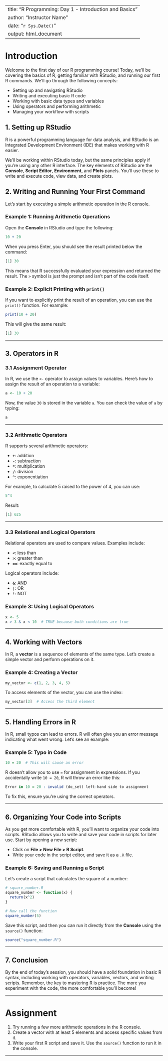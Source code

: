 
---
title: "R Programming: Day 1 - Introduction and Basics"
author: "Instructor Name"
date: "`r Sys.Date()`"
output: html_document
---

# Introduction

Welcome to the first day of our R programming course! Today, we'll be covering the basics of R, getting familiar with RStudio, and running our first R commands. We'll go through the following concepts:

- Setting up and navigating RStudio
- Writing and executing basic R code
- Working with basic data types and variables
- Using operators and performing arithmetic
- Managing your workflow with scripts

## 1. Setting up RStudio

R is a powerful programming language for data analysis, and RStudio is an Integrated Development Environment (IDE) that makes working with R easier.

We’ll be working within RStudio today, but the same principles apply if you’re using any other R interface. The key elements of RStudio are the **Console**, **Script Editor**, **Environment**, and **Plots** panels. You'll use these to write and execute code, view data, and create plots.

## 2. Writing and Running Your First Command

Let’s start by executing a simple arithmetic operation in the R console.

### Example 1: Running Arithmetic Operations

Open the **Console** in RStudio and type the following:

```r
10 + 20
```

When you press Enter, you should see the result printed below the command:

```r
[1] 30
```

This means that R successfully evaluated your expression and returned the result. The `>` symbol is just the prompt and isn't part of the code itself.

### Example 2: Explicit Printing with `print()`

If you want to explicitly print the result of an operation, you can use the `print()` function. For example:

```r
print(10 + 20)
```

This will give the same result:

```r
[1] 30
```

---

## 3. Operators in R

### 3.1 Assignment Operator

In R, we use the `<-` operator to assign values to variables. Here’s how to assign the result of an operation to a variable:

```r
a <- 10 + 20
```

Now, the value `30` is stored in the variable `a`. You can check the value of `a` by typing:

```r
a
```

---

### 3.2 Arithmetic Operators

R supports several arithmetic operators:

- **`+`**: addition
- **`-`**: subtraction
- **`*`**: multiplication
- **`/`**: division
- **`^`**: exponentiation

For example, to calculate 5 raised to the power of 4, you can use:

```r
5^4
```

Result:

```r
[1] 625
```

---

### 3.3 Relational and Logical Operators

Relational operators are used to compare values. Examples include:

- **`<`**: less than
- **`>`**: greater than
- **`==`**: exactly equal to

Logical operators include:

- **`&`**: AND
- **`|`**: OR
- **`!`**: NOT

### Example 3: Using Logical Operators

```r
x <- 5
x > 3 & x < 10  # TRUE because both conditions are true
```

---

## 4. Working with Vectors

In R, a **vector** is a sequence of elements of the same type. Let’s create a simple vector and perform operations on it.

### Example 4: Creating a Vector

```r
my_vector <- c(1, 2, 3, 4, 5)
```

To access elements of the vector, you can use the index:

```r
my_vector[3]  # Access the third element
```

---

## 5. Handling Errors in R

In R, small typos can lead to errors. R will often give you an error message indicating what went wrong. Let’s see an example:

### Example 5: Typo in Code

```r
10 = 20  # This will cause an error
```

R doesn’t allow you to use `=` for assignment in expressions. If you accidentally write `10 = 20`, R will throw an error like this:

```r
Error in 10 = 20 : invalid (do_set) left-hand side to assignment
```

To fix this, ensure you're using the correct operators.

---

## 6. Organizing Your Code into Scripts

As you get more comfortable with R, you'll want to organize your code into scripts. RStudio allows you to write and save your code in scripts for later use. Start by opening a new script:

- Click on **File > New File > R Script**.
- Write your code in the script editor, and save it as a `.R` file.

### Example 6: Saving and Running a Script

Let’s create a script that calculates the square of a number:

```r
# square_number.R
square_number <- function(x) {
  return(x^2)
}

# Now call the function
square_number(5)
```

Save this script, and then you can run it directly from the **Console** using the `source()` function:

```r
source("square_number.R")
```

---

## 7. Conclusion

By the end of today’s session, you should have a solid foundation in basic R syntax, including working with operators, variables, vectors, and writing scripts. Remember, the key to mastering R is practice. The more you experiment with the code, the more comfortable you’ll become!

---

# Assignment

1. Try running a few more arithmetic operations in the R console.
2. Create a vector with at least 5 elements and access specific values from it.
3. Write your first R script and save it. Use the `source()` function to run it in the console.

---
